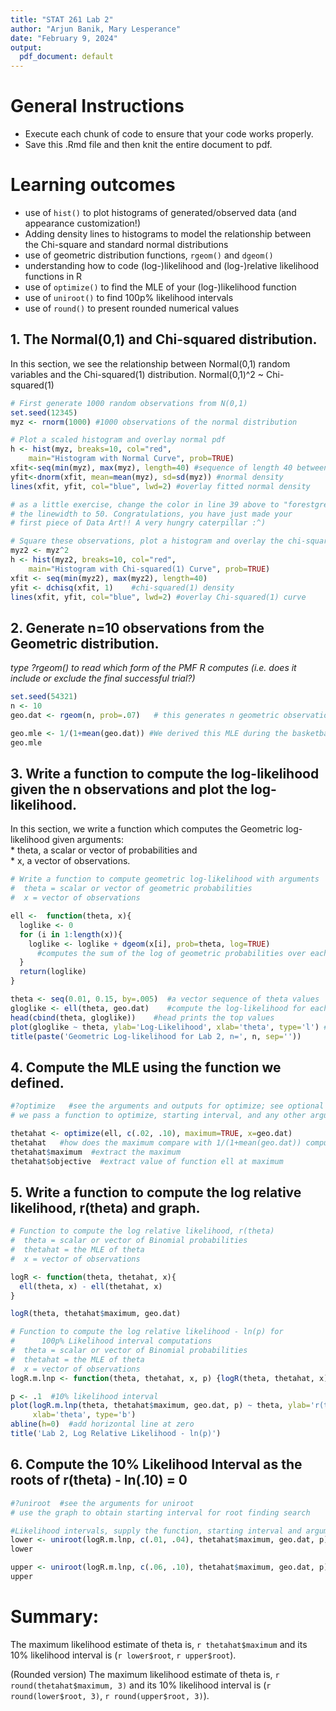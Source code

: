 ```yaml
---
title: "STAT 261 Lab 2"
author: "Arjun Banik, Mary Lesperance"
date: "February 9, 2024"
output:
  pdf_document: default
---
```


# General Instructions

* Execute each chunk of code to ensure that your code works properly.  
* Save this .Rmd file and then knit the entire document to pdf.

# Learning outcomes

* use of `hist()` to plot histograms of generated/observed data (and appearance customization!)  
* Adding density lines to histograms to model the relationship between the Chi-square and standard normal distributions  
* use of geometric distribution functions, `rgeom()` and `dgeom()`  
* understanding how to code (log-)likelihood and (log-)relative likelihood functions in R  
* use of `optimize()` to find the MLE of your (log-)likelihood function  
* use of `uniroot()` to find 100p% likelihood intervals  
* use of `round()` to present rounded numerical values

## 1.  The Normal(0,1) and Chi-squared distribution.

In this section, we see the relationship between Normal(0,1) random variables
and the Chi-squared(1) distribution.  Normal(0,1)^2 ~ Chi-squared(1)

```r
# First generate 1000 random observations from N(0,1)
set.seed(12345)
myz <- rnorm(1000) #1000 observations of the normal distribution

# Plot a scaled histogram and overlay normal pdf
h <- hist(myz, breaks=10, col="red", 
  	main="Histogram with Normal Curve", prob=TRUE) 
xfit<-seq(min(myz), max(myz), length=40) #sequence of length 40 between min and max
yfit<-dnorm(xfit, mean=mean(myz), sd=sd(myz)) #normal density 
lines(xfit, yfit, col="blue", lwd=2) #overlay fitted normal density

# as a little exercise, change the color in line 39 above to "forestgreen" and
# the linewidth to 50. Congratulations, you have just made your 
# first piece of Data Art!! A very hungry caterpillar :^)

# Square these observations, plot a histogram and overlay the chi-square(1) pdf
myz2 <- myz^2
h <- hist(myz2, breaks=10, col="red", 
  	main="Histogram with Chi-squared(1) Curve", prob=TRUE) 
xfit <- seq(min(myz2), max(myz2), length=40) 
yfit <- dchisq(xfit, 1)    #chi-squared(1) density
lines(xfit, yfit, col="blue", lwd=2) #overlay Chi-squared(1) curve


```


## 2.  Generate n=10 observations from the Geometric distribution. 

_type ?rgeom() to read which form of the PMF R computes (i.e. does it include or exclude the final successful trial?)_
```r
set.seed(54321)
n <- 10
geo.dat <- rgeom(n, prob=.07)   # this generates n geometric observations

geo.mle <- 1/(1+mean(geo.dat)) #We derived this MLE during the basketball tryouts example
geo.mle
```

## 3. Write a function to compute the log-likelihood given the n observations and plot the log-likelihood.

In this section, we write a function which computes the Geometric log-likelihood given arguments:   
* theta, a scalar or vector of probabilities and   
* x, a vector of observations.    


```r
# Write a function to compute geometric log-likelihood with arguments
#  theta = scalar or vector of geometric probabilities
#  x = vector of observations

ell <-  function(theta, x){
  loglike <- 0
  for (i in 1:length(x)){
    loglike <- loglike + dgeom(x[i], prob=theta, log=TRUE)  
      #computes the sum of the log of geometric probabilities over each of the observations
  } 
  return(loglike)
}

theta <- seq(0.01, 0.15, by=.005)  #a vector sequence of theta values
gloglike <- ell(theta, geo.dat)    #compute the log-likelihood for each value in theta, given data geo.dat
head(cbind(theta, gloglike))    #head prints the top values
plot(gloglike ~ theta, ylab='Log-Likelihood', xlab='theta', type='l') #plot(y ~ x) version
title(paste('Geometric Log-likelihood for Lab 2, n=', n, sep=''))
```

## 4. Compute the MLE using the function we defined.

```r
#?optimize   #see the arguments and outputs for optimize; see optional arguments ...
# we pass a function to optimize, starting interval, and any other arguments required by ell

thetahat <- optimize(ell, c(.02, .10), maximum=TRUE, x=geo.dat)
thetahat   #how does the maximum compare with 1/(1+mean(geo.dat)) computed above?
thetahat$maximum  #extract the maximum
thetahat$objective  #extract value of function ell at maximum
```


## 5.  Write a function to compute the log relative likelihood, r(theta) and graph.

```r
# Function to compute the log relative likelihood, r(theta)
#  theta = scalar or vector of Binomial probabilities
#  thetahat = the MLE of theta
#  x = vector of observations

logR <- function(theta, thetahat, x){
  ell(theta, x) - ell(thetahat, x)
}

logR(theta, thetahat$maximum, geo.dat)

# Function to compute the log relative likelihood - ln(p) for 
#      100p% Likelihood interval computations
#  theta = scalar or vector of Binomial probabilities
#  thetahat = the MLE of theta
#  x = vector of observations
logR.m.lnp <- function(theta, thetahat, x, p) {logR(theta, thetahat, x) - log(p)}

p <- .1  #10% likelihood interval
plot(logR.m.lnp(theta, thetahat$maximum, geo.dat, p) ~ theta, ylab='r(theta)-ln(p)',
     xlab='theta', type='b')
abline(h=0)  #add horizontal line at zero
title('Lab 2, Log Relative Likelihood - ln(p)')
```

## 6. Compute the 10% Likelihood Interval as the roots of r(theta) - ln(.10) = 0

```r
#?uniroot  #see the arguments for uniroot
# use the graph to obtain starting interval for root finding search

#Likelihood intervals, supply the function, starting interval and arguments 
lower <- uniroot(logR.m.lnp, c(.01, .04), thetahat$maximum, geo.dat, p)
lower

upper <- uniroot(logR.m.lnp, c(.06, .10), thetahat$maximum, geo.dat, p)
upper

```

# Summary:

The maximum likelihood estimate of theta is, `r thetahat$maximum` and its 10% likelihood 
interval is (`r lower$root`, `r upper$root`).

(Rounded version)
The maximum likelihood estimate of theta is, `r round(thetahat$maximum, 3)` and its 10% likelihood 
interval is (`r round(lower$root, 3)`, `r round(upper$root, 3)`).




